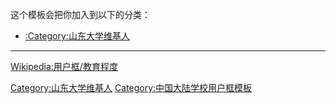 {{Userbox
  |border-c = #AAAA00
  |border-s = 1
  |id-c     = #fff
  |id-s     = 12
  |id-fc    = #000
  |info-c   = #5DA9DD
  |info-s   = 9
  |info-fc  = #fff
  |id       = 山大
  |info     = 这个用户是'''[[山东大学|<span style="color: white;" class="org">山东大学</span>]]'''的校友、学生或老师。
}}[[Category:山东大学维基人]]
<noinclude>
<div style="clear:both">
这个模板会把你加入到以下的分类：
*[[:Category:山东大学维基人]]
----
[[Wikipedia:用户框/教育程度]]
{{UF-hcard-part}}
[[Category:中国大陆学校用户框模板]]
</noinclude>